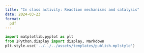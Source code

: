 ```yaml
---
title: "In class activity: Reaction mechanisms and catalysis"
date: 2024-03-23
format:
  pdf
---
```


```python
import matplotlib.pyplot as plt
from IPython.display import display, Markdown
plt.style.use('../../../assets/templates/publish.mplstyle')
```

